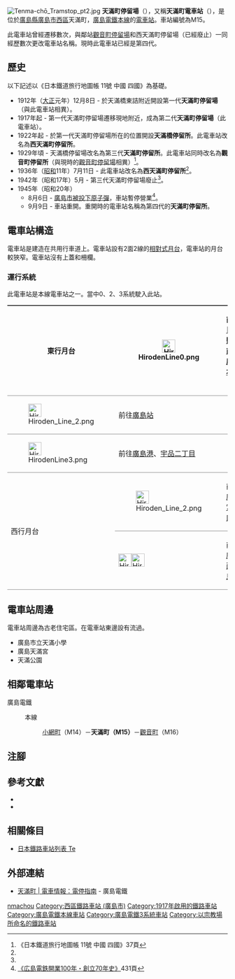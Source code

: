 {{NoteTA
|T=zh-hans:天满町停留场;zh-hk:天滿町停留場;zh-tw:天滿町停留場;
|1=zh-hans:天满町停留场;zh-hk:天滿町停留場;zh-tw:天滿町停留場;
}}
{{Infobox station
|公司色 = #009944
|站名 = 天滿町
|圖片 = Tenma-chō Tramstop pt1.jpg
|圖片說明 = 西廣島方向月台
|日文原名 = 天満町
|平假名 = てんまちょう
|羅馬拼音 = Temma-cho
|副站名 = 
|所在地 = {{JPN}}[[廣島縣|廣島縣]][[廣島市|廣島市]][[西區_(廣島市)|西區]]天滿町
|座標 = {{coord|34|23|42.36|N|132|26|27.16|E|type:railwaystation_region:JP-24|display=inline,title}}
|車站構造 = [[地面車站|地面車站]]
|月台配置 = 2面2線
|啟用年月日 = 1917年（第二代天滿町停留場啟用年份）
|廢站年月日 = 
|乘客人數 = 
|上下車人次 = 
|統計年度 = 
|轉車 = 
|全寬備註 = 
|adjacent = {{Adjacent stations|system=廣島電鐵|line=本線|left=小網町|right=觀音町|note-left=M14<br/>0.3km|note-mid={{Color|#00a85f|●}}M15<br/>距離[[廣島站|廣島]]4.0km|note-right=M16<br>0.2km}}
}}
[[File:Tenma-chō_Tramstop_pt2.jpg|thumb]] 
'''天滿町停留場'''（{{jpn|j=天満町停留場|hg=てんまちょうていりゅうじょう|rm=Temma-cho teiryūjō|f=y}}），又稱'''天滿町電車站'''（{{jpn|j=天満町電停}}），是位於[[廣島縣|廣島縣]][[廣島市|廣島市]][[西區_(廣島市)|西區]]天滿町，[[廣島電鐵|廣島電鐵]][[廣島電鐵本線|本線]]的[[電車站|電車站]]。車站編號為M15。

此電車站曾經遷移數次，與鄰站[[觀音町停留場|觀音町停留場]]和西天滿町停留場（已經廢止）一同經歷數次更改電車站名稱。現時此電車站已經是第四代。
== 歷史 ==
以下記述以《日本鐵道旅行地圖帳 11號 中國 四國》為基礎。
* 1912年（[[大正|大正]]元年）12月8日 - 於天滿橋東詰附近開設第一代'''天滿町停留場'''（與此電車站相異）。
* 1917年起 - 第一代天滿町停留場遷移現地附近，成為第二代'''天滿町停留場'''（此電車站）。
* 1922年起 - 於第一代天滿町停留場所在的位置開設'''天滿橋停留所'''。此電車站改名為'''西天滿町停留所'''。
* 1929年頃 - 天滿橋停留場改名為第三代'''天滿町停留所'''。此電車站同時改名為'''觀音町停留所'''（與現時的[[觀音町停留場|觀音町停留場]]相異）<ref name="JAPANMAP_37">《日本鐵道旅行地圖帳 11號 中國 四國》37頁</ref>。
* 1936年（[[昭和|昭和]]11年）7月11日 - 此電車站改名為'''西天滿町停留所'''<ref name="JAPANMAP_37"/>。
* 1942年（昭和17年）5月 - 第三代天滿町停留場廢止<ref name="JAPANMAP_37"/>。
* 1945年（昭和20年）
** 8月6日 - [[廣島市原子彈爆炸|廣島市被投下原子彈]]，車站暫停營業<ref name="HIRODEN10070_431">[[#hiroden|《広島電鉄開業100年・創立70年史》]]431頁</ref>。
** 9月9日 - 車站重開。重開時的電車站名稱為第四代的'''天滿町停留所'''。

== 電車站構造 ==
電車站是建造在共用行車道上。電車站設有2面2線的[[相對式月台|相對式月台]]，電車站的月台較狹窄。電車站沒有上蓋和柵欄。

=== 運行系統 ===
{{See also|廣島電鐵#運行系統}}
此電車站是本線電車站之一。當中0、2、3系統駛入此站。

{| style="border-collapse: collapse;"
|-
! rowspan="3" style="border-width: 2px 0; border-style: ridge; padding: 2px .5em;"|東行月台
| style="border-width: 2px 0; border-style: ridge; padding: 2px .5em;"|[[File:HirodenLine0.png|30px]]
| colspan="2" style="border-width: 2px 0; border-style: ridge; padding: 2px .5em;"|前往[[日赤醫院前停留場|日赤醫院前]]、[[廣電本社前停留場|廣電本社前]]
|-
| style="border-width: 2px 0; border-style: ridge; padding: 2px .5em;"|[[File:Hiroden_Line_2.png|30px]]
| style="border-width: 2px 0; border-style: ridge; padding: 2px .5em;"|前往[[廣島站|廣島站]]
| style="border-width: 2px 0; border-style: ridge; padding: 2px .5em;"|
|-
| style="border-width: 2px 0; border-style: ridge; padding: 2px .5em;"|[[File:HirodenLine3.png|30px]]
| style="border-width: 2px 0; border-style: ridge; padding: 2px .5em;"|前往[[廣島港停留場|廣島港]]、[[宇品二丁目停留場|宇品二丁目]]
| style="border-width: 2px 0; border-style: ridge; padding: 2px .5em;"|
|-
! rowspan="2" style="border-width: 2px 0; border-style: ridge; padding: 2px .5em;"|西行月台
| style="border-width: 2px 0; border-style: ridge; padding: 2px .5em;"|[[File:Hiroden_Line_2.png|30px]]
| style="border-width: 2px 0; border-style: ridge; padding: 2px .5em;"|前往[[廣電宮島口站|廣電宮島口]]
| style="border-width: 2px 0; border-style: ridge; padding: 2px .5em;"|
|-
| style="border-width: 2px 0; border-style: ridge; padding: 2px .5em;"|[[File:Hiroden_Line_2.png|30px]][[File:HirodenLine3.png|30px]]
| style="border-width: 2px 0; border-style: ridge; padding: 2px .5em;"|前往[[廣電西廣島站|廣電西廣島]]
| style="border-width: 2px 0; border-style: ridge; padding: 2px .5em;"|
|}

== 電車站周邊 ==
電車站周邊為古老住宅區。在電車站東邊設有{{Translink|ja|天満川 (広島県)|天滿川 (廣島縣)|天滿川}}流過。
* 廣島市立天滿小學
* 廣島天滿宮
* 天滿公園

== 相鄰電車站 ==
; 廣島電鐵
: {{color|#00a85f|■}}本線
:: [[小網町停留場|小網町]]（M14）－'''天滿町（M15）'''－[[觀音町停留場|觀音町]]（M16）
== 注腳 ==
{{Reflist}}
== 參考文獻 ==
* {{cite book|author=[[今尾惠介|今尾惠介]]（監修） |title={{Translink|ja|日本鉄道旅行地図帳|日本鐵道旅行地圖帳}} - 全線・全駅・全廃線 |publisher=[[新潮社|新潮社]] |volume=11 中国・四国 |year=2009 |ISBN=978-4-10-790029-6 |ref=imao|language=ja}}
* {{Cite book|title={{lang|ja|広島電鉄開業100年・創立70年史}} |year=2012 |publisher=廣島電鐵|language=ja |ref=hiroden}}
== 相關條目 ==
* [[日本鐵路車站列表_Te|日本鐵路車站列表 Te]]
== 外部連結 ==
* [http://www.hiroden.co.jp/train/route-guide/stop-guide/m-15.html 天滿町 | 電車情報：電停指南] {{Wayback|url=http://www.hiroden.co.jp/train/route-guide/stop-guide/m-15.html |date=20171008214028 }}{{ja icon}} - 廣島電鐵
{{廣島電鐵本線}}
{{DEFAULTSORT:Temma-cho}}
[[Category:日本鐵路車站_Te|nmachou]]
[[Category:西區鐵路車站_(廣島市)|Category:西區鐵路車站 (廣島市)]]
[[Category:1917年啟用的鐵路車站|Category:1917年啟用的鐵路車站]]
[[Category:廣島電鐵本線車站|Category:廣島電鐵本線車站]]
[[Category:廣島電鐵3系統車站|Category:廣島電鐵3系統車站]]
[[Category:以宗教場所命名的鐵路車站|Category:以宗教場所命名的鐵路車站]]